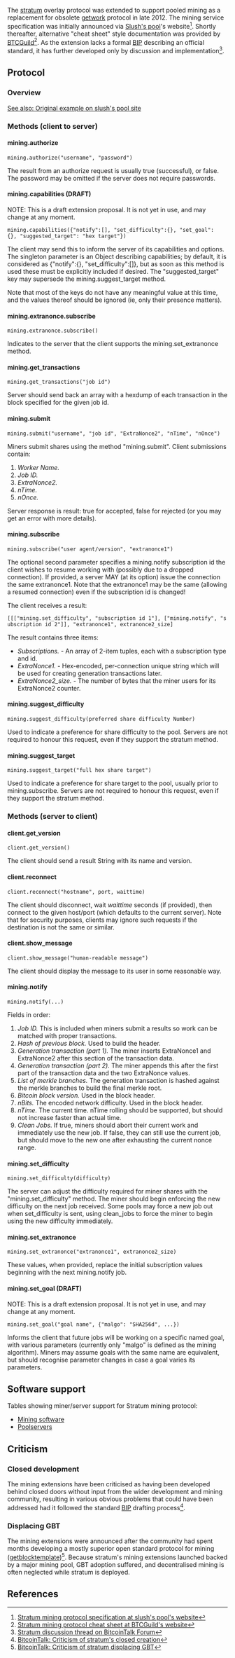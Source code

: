 The [[stratum]] overlay protocol was extended to support pooled mining as a replacement for obsolete [[Getwork|getwork]] protocol in late 2012.
The mining service specification was initially announced via [[Slush's pool]]'s website<ref>[http://mining.bitcoin.cz/stratum-mining/ Stratum mining protocol specification at slush's pool's website]</ref>.
Shortly thereafter, alternative "cheat sheet" style documentation was provided by [[BTCGuild]]<ref>[https://www.btcguild.com/new_protocol.php Stratum mining protocol cheat sheet at BTCGuild's website]</ref>.
As the extension lacks a formal [[BIP]] describing an official standard, it has further developed only by discussion and implementation<ref>[https://bitcointalk.org/?topic=108533.0 Stratum discussion thread on BitcoinTalk Forum]</ref>.

==Protocol==

===Overview===
[http://mining.bitcoin.cz/stratum-mining/#example See also: Original example on slush's pool site]

===Methods (client to server)===

====mining.authorize====
 mining.authorize("username", "password")

The result from an authorize request is usually true (successful), or false.
The password may be omitted if the server does not require passwords.

====mining.capabilities (DRAFT)====
NOTE: This is a draft extension proposal. It is not yet in use, and may change at any moment.

 mining.capabilities({"notify":[], "set_difficulty":{}, "set_goal":{}, "suggested_target": "hex target"})

The client may send this to inform the server of its capabilities and options.
The singleton parameter is an Object describing capabilities;
by default, it is considered as {"notify":{}, "set_difficulty":[]}, but as soon as this method is used these must be explicitly included if desired.
The "suggested_target" key may supersede the mining.suggest_target method.

Note that most of the keys do not have any meaningful value at this time, and the values thereof should be ignored (ie, only their presence matters).

====mining.extranonce.subscribe====
 mining.extranonce.subscribe()

Indicates to the server that the client supports the mining.set_extranonce method.

====mining.get_transactions====
 mining.get_transactions("job id")

Server should send back an array with a hexdump of each transaction in the block specified for the given job id.

====mining.submit====
 mining.submit("username", "job id", "ExtraNonce2", "nTime", "nOnce")

Miners submit shares using the method "mining.submit".
Client submissions contain:
# ''Worker Name.''
# ''Job ID.''
# ''ExtraNonce2.''
# ''nTime.''
# ''nOnce.''

Server response is result: true for accepted, false for rejected (or you may get an error with more details).

====mining.subscribe====
 mining.subscribe("user agent/version", "extranonce1")

The optional second parameter specifies a mining.notify subscription id the client wishes to resume working with (possibly due to a dropped connection).
If provided, a server MAY (at its option) issue the connection the same extranonce1.
Note that the extranonce1 may be the same (allowing a resumed connection) even if the subscription id is changed!

The client receives a result:
 [[["mining.set_difficulty", "subscription id 1"], ["mining.notify", "subscription id 2"]], "extranonce1", extranonce2_size]
The result contains three items:
* ''Subscriptions.'' - An array of 2-item tuples, each with a subscription type and id.
* ''ExtraNonce1.'' - Hex-encoded, per-connection unique string which will be used for creating generation transactions later.
* ''ExtraNonce2_size.'' - The number of bytes that the miner users for its ExtraNonce2 counter.

====mining.suggest_difficulty====
 mining.suggest_difficulty(preferred share difficulty Number)

Used to indicate a preference for share difficulty to the pool.
Servers are not required to honour this request, even if they support the stratum method.

====mining.suggest_target====
 mining.suggest_target("full hex share target")

Used to indicate a preference for share target to the pool, usually prior to mining.subscribe.
Servers are not required to honour this request, even if they support the stratum method.

===Methods (server to client)===

====client.get_version====
 client.get_version()

The client should send a result String with its name and version.

====client.reconnect====
 client.reconnect("hostname", port, waittime)

The client should disconnect, wait ''waittime'' seconds (if provided), then connect to the given host/port (which defaults to the current server).
Note that for security purposes, clients may ignore such requests if the destination is not the same or similar.

====client.show_message====
 client.show_message("human-readable message")

The client should display the message to its user in some reasonable way.

====mining.notify====
 mining.notify(...)

Fields in order:
# ''Job ID.'' This is included when miners submit a results so work can be matched with proper transactions.
# ''Hash of previous block.'' Used to build the header.
# ''Generation transaction (part 1).'' The miner inserts ExtraNonce1 and ExtraNonce2 after this section of the transaction data.
# ''Generation transaction (part 2).'' The miner appends this after the first part of the transaction data and the two ExtraNonce values.
# ''List of merkle branches.'' The generation transaction is hashed against the merkle branches to build the final merkle root.
# ''Bitcoin block version.'' Used in the block header.
# ''nBits.'' The encoded network difficulty. Used in the block header.
# ''nTime.'' The current time. nTime rolling should be supported, but should not increase faster than actual time.
# ''Clean Jobs.'' If true, miners should abort their current work and immediately use the new job. If false, they can still use the current job, but should move to the new one after exhausting the current nonce range.

====mining.set_difficulty====
 mining.set_difficulty(difficulty)

The server can adjust the difficulty required for miner shares with the "mining.set_difficulty" method.
The miner should begin enforcing the new difficulty on the next job received.
Some pools may force a new job out when set_difficulty is sent, using clean_jobs to force the miner to begin using the new difficulty immediately.

====mining.set_extranonce====
 mining.set_extranonce("extranonce1", extranonce2_size)

These values, when provided, replace the initial subscription values beginning with the next mining.notify job.

====mining.set_goal (DRAFT)====
NOTE: This is a draft extension proposal. It is not yet in use, and may change at any moment.

 mining.set_goal("goal name", {"malgo": "SHA256d", ...})

Informs the client that future jobs will be working on a specific named goal, with various parameters (currently only "malgo" is defined as the mining algorithm).
Miners may assume goals with the same name are equivalent, but should recognise parameter changes in case a goal varies its parameters.

==Software support==

Tables showing miner/server support for Stratum mining protocol:
* [[Mining software]]
* [[Poolservers]]

==Criticism==

===Closed development===

The mining extensions have been criticised as having been developed behind closed doors without input from the wider development and mining community, resulting in various obvious problems that could have been addressed had it followed the standard [[BIP]] drafting process<ref>[https://bitcointalk.org/?topic=557991.msg6079772#msg6079772 BitcoinTalk: Criticism of stratum's closed creation]</ref>.

===Displacing GBT===

The mining extensions were announced after the community had spent months developing a mostly superior open standard protocol for mining ([[getblocktemplate]])<ref>[https://bitcointalk.org/?topic=557991.msg6105355#msg6105355 BitcoinTalk: Criticism of stratum displacing GBT]</ref>.
Because stratum's mining extensions launched backed by a major mining pool, GBT adoption suffered, and decentralised mining is often neglected while stratum is deployed.

==References==
<references/>

